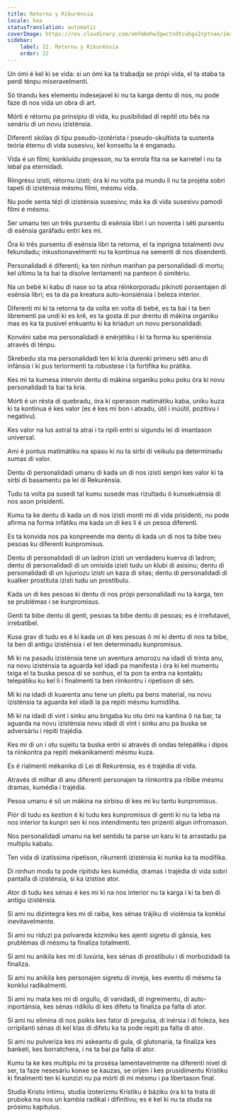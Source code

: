 ```yaml
---
title: Retornu y Rikurénsia
locale: kea
statusTranslation: automatic
coverImage: https://res.cloudinary.com/xmfm6mhw3gwctndtcubgx2rptnae/image/upload/v1741354419/small_cover_la_gran_rebelion_28716e29d2.webp
sidebar:
    label: 22. Retornu y Rikurénsia
    order: 22
---
```

Un ómi é kel ki se vida: si un ómi ka ta trabadja se própi vida, el ta staba ta perdi ténpu miseravelmenti.

Só tirandu kes elementu indesejavel ki nu ta karga dentu di nos, nu pode faze di nos vida un obra di art.

Mórti é rétornu pa prinsípiu di vida, ku pusibilidad di repitil otu bês na senáriu di un novu izisténsia.

Diferenti skólas di tipu pseudo-izotérista i pseudo-okultista ta sustenta teória éternu di vida susesivu, kel konseitu la é enganadu.

Vida é un filmi; konkluidu projesson, nu ta enrola fita na se karretel i nu ta lebal pa eternidadi.

Ríingrésu izisti, rétornu izisti; óra ki nu volta pa mundu li nu ta projéta sobri tapeti di izisténsia mésmu filmi, mésmu vida.

Nu pode senta tézi di izisténsia susesivu; más ka di vida susesivu pamodi filmi é mésmu.

Ser umanu ten un três pursentu di esénsia libri i un noventa i séti pursentu di esénsia garáfadu entri kes mi.

Óra ki três pursentu di esénsia libri ta retorna, el ta inprigna totalmenti óvu fekundadu; inkustionavelmenti nu ta kontinua na sementi di nos disendenti.

Personalidadi é diferenti; ka ten ninhun manhan pa personalidadi di mortu; kel últimu la ta bai ta disolve lentamenti na panteon ô simitériu.

Na un bebé ki kabu di nase so ta atxa réinkorporadu pikinoti porsentajen di esénsia libri; es ta da pa kreatura auto-konsiénsia i beleza interior.

Diferenti mi ki ta retorna ta da volta en volta di bebé, es ta bai i ta ben librementi pa undi ki es krê, es ta gosta di pur drentu di mákina organiku mas es ka ta pusivel enkuantu ki ka kriadun un novu personalidadi.

Konvéni sabe ma personalidadi é enérjétiku i ki ta forma ku speriénsia através di ténpu.

Skrebedu sta ma personalidadi ten ki kria durenki primeru séti anu di infánsia i ki pus teriormenti ta robustese i ta fortifika ku prátika.

Kes mi ta kumesa intervín dentu di mákina organiku poku poku óra ki novu personalidadi ta bai ta kria.

Mórti é un résta di quebradu, óra ki operason matimátiku kaba, uniku kuza ki ta kontinua é kes valor (es é kes mi bon i atxadu, útil i inúútil, pozitivu i negativu).

Kes valor na lus astral ta atrai i ta ripili entri sí sigundu lei di imantason universal.

Ami é pontus matimátiku na spasu ki nu ta sirbi di veikulu pa determinadu sumas di valor.

Dentu di personalidadi umanu di kada un di nos izisti senpri kes valor ki ta sirbi di basamentu pa lei di Rekurénsia.

Tudu ta volta pa susedi tal kumu susede mas rizultadu ô kunsekuénsia di nos ason prisidenti.

Kumu ta ke dentu di kada un di nos izisti monti mi di vida prisidenti, nu pode afirma na forma infátiku ma kada un di kes li é un pesoa diferenti.

Es ta konvida nos pa konpreende ma dentu di kada un di nos ta bibe txeu pesoas ku diferenti kunpromisus.

Dentu di personalidadi di un ladron izisti un verdaderu kuerva di ladron; dentu di personalidadi di un omisida izisti tudu un klubi di asisinu; dentu di personalidadi di un lujuriozu izisti un kaza di sitas; dentu di personalidadi di kualker prostituta izisti tudu un prostíbulu.

Kada un di kes pesoas ki dentu di nos própi personalidadi nu ta karga, ten se prublémas i se kunpromisus.

Genti ta bibe dentu di genti, pesoas ta bibe dentu di pesoas; es é irrefutavel, irrebatíbel.

Kusa grav di tudu es é ki kada un di kes pesoas ô mi ki dentu di nos ta bibe, ta ben di antigu izisténsia i el ten determinadu kunpromisus.

Mi ki na pasadu izisténsia tene un aventura amorozu na idadi di trinta anu, na novu izisténsia ta aguarda kel idadi pa manifesta i óra ki kel mumentu txiga el ta buska pesoa di se sonhus, el ta pon ta entra na kontaktu telepátiku ku kel li i finalmenti ta ben riinkontru i ripetison di sén.

Mi ki na idadi di kuarenta anu tene un pleitu pa bens material, na novu izisténsia ta aguarda kel idadi la pa repiti mésmu kumidilha.

Mi ki na idadi di vint i sinku anu brigaba ku otu ómi na kantina ô na bar, ta aguarda na novu izisténsia novu idadi di vint i sinku anu pa buska se adversáriu i repiti trajédia.

Kes mi di un i otu sujeitu ta buska entri sí através di ondas telepátiku i dipos ta riinkontra pa repiti mekanikamenti mésmu kuza.

Es é rialmenti mékanika di Lei di Rekurénsia, es é trajédia di vida.

Através di milhar di anu diferenti personajen ta riinkontra pa ribibe mésmu dramas, kumédia i trajédia.

Pesoa umanu é sô un mákina na sirbisu di kes mi ku tantu kunpromisus.

Piór di tudu es kestion é ki tudu kes kunpromisus di genti ki nu ta leba na nos interior ta kunpri sen ki nos intendimentu ten prizenti algun infromason.

Nos personalidadi umanu na kel sentidu ta parse un karu ki ta arrastadu pa multiplu kabalu.

Ten vida di izatíssima ripetison, rikurrenti izisténsia ki nunka ka ta modifika.

Di ninhun modu ta pode ripitidu kes kumédia, dramas i trajédia di vida sobri pantalla di izisténsia, si ka izistise ator.

Ator di tudu kes sénas é kes mi ki na nos interior nu ta karga i ki ta ben di antigu izisténsia.

Si ami nu dizintegra kes mi di raiba, kes sénas trájiku di violénsia ta konklui inevitavelmente.

Si ami nu riduzi pa polvareda kózmiku kes ajenti sigretu di gânsia, kes prublémas di mésmu ta finaliza totalmenti.

Si ami nu anikila kes mi di luxúria, kes sénas di prostíbulu i di morbozidadi ta finaliza.

Si ami nu anikila kes personajen sigretu di inveja, kes eventu di mésmu ta konklui radikalmenti.

Si ami nu mata kes mi di orgullu, di vanidadi, di ingreimentu, di auto-inportánsia, kes sénas ridíkilu di kes difetu ta finaliza pa falta di ator.

Si ami nu elimina di nos psikis kes fator di preguísa, di inérsia i di foleza, kes orripilanti sénas di kel klas di difetu ka ta pode repiti pa falta di ator.

Si ami nu pulveriza kes mi askeantu di gula, di glutonaria, ta finaliza kes banketi, kes borratchera, i ns ta bai pa falta di ator.

Kumu ta ke kes multiplu mi ta prosésa lamentavelmente na diferenti nivel di ser, ta faze nesesáriu konxe se kauzas, se orijen i kes prusidimentu Krístiku ki finalmenti ten ki kunzizi nu pa mórti di mi mésmu i pa libertason final.

Studia Kristu íntimu, studia izoterizmu Krístiku é báziku óra ki ta trata di pruboka na nos un kambia radikal i difinitivu; es é kel ki nu ta studa na prósimu kapítulus.

